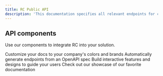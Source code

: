 ```yaml
---
title: RC Public API
description: 'This documentation specifies all relevant endpoints for communication with HEMS partners'
---
```


## API components

Use our components to integrate RC into your solution.

<CardGroup cols={2}>
  <Card
    title="CRM and user data"
    icon="globe"
    href="https://mintlify.com/docs/settings/global"
  >
    Customize your docs to your company's colors and brands
  </Card>
  <Card
    title="Prices and tariffs"
    icon="chart-mixed"
    href="https://mintlify.com/docs/api-playground/openapi"
  >
    Automatically generate endpoints from an OpenAPI spec
  </Card>
  <Card
    title="Consumption and metering"
    icon="screwdriver-wrench"
    href="https://mintlify.com/docs/components/accordion"
  >
    Build interactive features and designs to guide your users
  </Card>
  <Card
    title="Steering and scheduling"
    icon="stars"
    href="https://mintlify.com/showcase"
  >
    Check out our showcase of our favorite documentation
  </Card>
</CardGroup>
